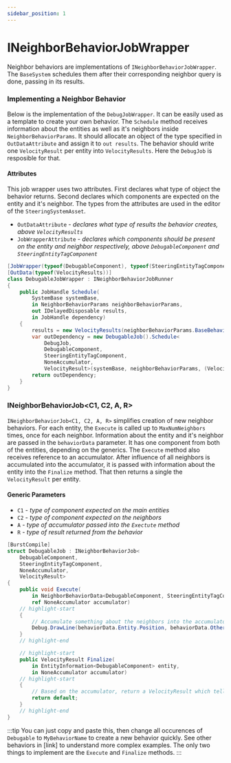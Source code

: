 ```yaml
---
sidebar_position: 1
---
```


# INeighborBehaviorJobWrapper

Neighbor behaviors are implementations of `INeighborBehaviorJobWrapper`. The `BaseSystem` schedules them after their corresponding neighbor query is done, passing in its results.

### Implementing a Neighbor Behavior

Below is the implementation of the `DebugJobWrapper`. It can be easily used as a template to create your own behavior. The `Schedule` method receives information about the entities as well as it's neighbors inside `NeighborBehaviorParams`. It should allocate an object of the type specified in `OutDataAttribute` and assign it to `out results`. The behavior should write one `VelocityResult` per entity into `VelocityResults`. Here the `DebugJob` is resposible for that.

#### Attributes

This job wrapper uses two attributes. First declares what type of object the behavior returns. Second declares which components are expected on the entity and it's neighbor. The types from the attributes are used in the editor of the `SteeringSystemAsset`. 

- `OutDataAttribute` - *declares what type of results the behavior creates, above `VelocityResults`*
- `JobWrapperAttribute` - *declares which components should be present on the entity and neighbor respectively, above `DebugableComponent` and `SteeringEntityTagComponent`*

```csharp title="DebugableJobWrapper.cs"
[JobWrapper(typeof(DebugableComponent), typeof(SteeringEntityTagComponent))]
[OutData(typeof(VelocityResults))]
class DebugableJobWrapper : INeighborBehaviorJobRunner
{
    public JobHandle Schedule(
        SystemBase systemBase,
        in NeighborBehaviorParams neighborBehaviorParams,
        out IDelayedDisposable results,
        in JobHandle dependency)
    {	
        results = new VelocityResults(neighborBehaviorParams.BaseBehaviorParams.EntityCount);
        var outDependency = new DebugableJob().Schedule<
            DebugJob, 
            DebugableComponent, 
            SteeringEntityTagComponent, 
            NoneAccumulator, 
            VelocityResult>(systemBase, neighborBehaviorParams, (VelocityResults)results, 1, dependency);
        return outDependency;
    }
}
```


### INeighborBehaviorJob\<C1, C2, A, R\>

`INeighborBehaviorJob<C1, C2, A, R>` simplifies creation of new neighbor behaviors. For each entity, the `Execute` is called up to `MaxNumNeighbors` times, once for each neighbor. Information about the entity and it's neighbor are passed in the `behaviorData` parameter. It has one component from both of the entities, depending on the generics. The `Execute` method also receives reference to an accumulator. After influence of all neighbors is accumulated into the accumulator, it is passed with information about the entity into the `Finalize` method. That then returns a single the `VelocityResult` per entity.

#### Generic Parameters

- `C1` - *type of component expected on the main entities*
- `C2` - *type of component expected on the neighbors*
- `A` - *type of accumulator passed into the `Exectute` method*
- `R` - *type of result returned from the behavior*

```csharp title="DebugableJobWrapper.cs"
[BurstCompile]
struct DebugableJob : INeighborBehaviorJob<
    DebugableComponent, 
    SteeringEntityTagComponent, 
    NoneAccumulator, 
    VelocityResult>
{
    public void Execute(
        in NeighborBehaviorData<DebugableComponent, SteeringEntityTagComponent> behaviorData,
        ref NoneAccumulator accumulator)
    // highlight-start
    {
        // Accumulate something about the neighbors into the accumulator
        Debug.DrawLine(behaviorData.Entity.Position, behaviorData.OtherEntity.Position);
    }
    // highlight-end

    // highlight-start
    public VelocityResult Finalize(
        in EntityInformation<DebugableComponent> entity,
        in NoneAccumulator accumulator)
    // highlight-start
    {
        // Based on the accumulator, return a VelocityResult which tells which way to go
        return default;
    }
    // highlight-end
}
```

:::tip
You can just copy and paste this, then change all occurences of `Debugable` to `MyBehaviorName` to create a new behavior quickly. See other behaviors in [link] to understand more complex examples. The only two things to implement are the `Execute` and `Finalize` methods.
:::